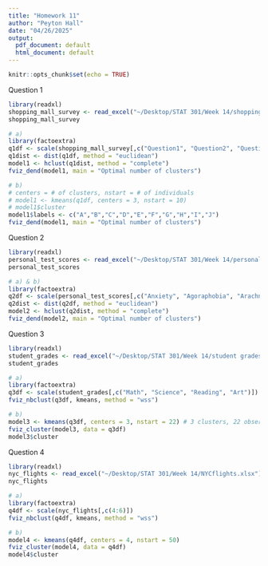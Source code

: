 ```yaml
---
title: "Homework 11"
author: "Peyton Hall"
date: "04/26/2025"
output:
  pdf_document: default
  html_document: default
---
```


```r
knitr::opts_chunk$set(echo = TRUE)
```

Question 1
```r
library(readxl)
shopping_mall_survey <- read_excel("~/Desktop/STAT 301/Week 14/shopping mall survey.xlsx")
shopping_mall_survey

# a)
library(factoextra)
q1df <- scale(shopping_mall_survey[,c("Question1", "Question2", "Question3", "Question4", "Question5")])
q1dist <- dist(q1df, method = "euclidean")
model1 <- hclust(q1dist, method = "complete")
fviz_dend(model1, main = "Optimal number of clusters")

# b)
# centers = # of clusters, nstart = # of individuals
# model1 <- kmeans(q1df, centers = 3, nstart = 10)
# model1$cluster
model1$labels <- c("A","B","C","D","E","F","G","H","I","J")
fviz_dend(model1, main = "Optimal number of clusters")
```

Question 2
```r
library(readxl)
personal_test_scores <- read_excel("~/Desktop/STAT 301/Week 14/personal teste scores.xlsx")
personal_test_scores

# a) & b)
library(factoextra)
q2df <- scale(personal_test_scores[,c("Anxiety", "Agoraphobia", "Arachnophobia", "Adventure", "Extraversion", "Sociability")])
q2dist <- dist(q2df, method = "euclidean")
model2 <- hclust(q2dist, method = "complete")
fviz_dend(model2, main = "Optimal number of clusters")
```

Question 3
```r
library(readxl)
student_grades <- read_excel("~/Desktop/STAT 301/Week 14/student grades.xlsx")
student_grades

# a)
library(factoextra)
q3df <- scale(student_grades[,c("Math", "Science", "Reading", "Art")])
fviz_nbclust(q3df, kmeans, method = "wss")

# b)
model3 <- kmeans(q3df, centers = 3, nstart = 22) # 3 clusters, 22 observations
fviz_cluster(model3, data = q3df)
model3$cluster
```

Question 4
```r
library(readxl)
nyc_flights <- read_excel("~/Desktop/STAT 301/Week 14/NYCflights.xlsx")
nyc_flights

# a)
library(factoextra)
q4df <- scale(nyc_flights[,c(4:6)])
fviz_nbclust(q4df, kmeans, method = "wss")

# b)
model4 <- kmeans(q4df, centers = 4, nstart = 50)
fviz_cluster(model4, data = q4df)
model4$cluster
```

